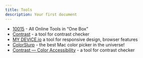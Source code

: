 ```yaml
---
title: Tools
description: Your first document
---
```


- [10015](https://10015.io/) - All Online Tools in “One Box”
- [Contrast](https://usecontrast.com/) - a tool for contrast checker
- [MY DEVICE.io](https://www.mydevice.io/) a tool for responsive design, browser features
- [ColorSlurp](https://colorslurp.com/) - the best Mac color picker in the universe!
- [Contrast — Color Accessibility](https://apps.apple.com/us/app/contrast-color-accessibility/id1254981365?mt=12) - a tool for contrast checker